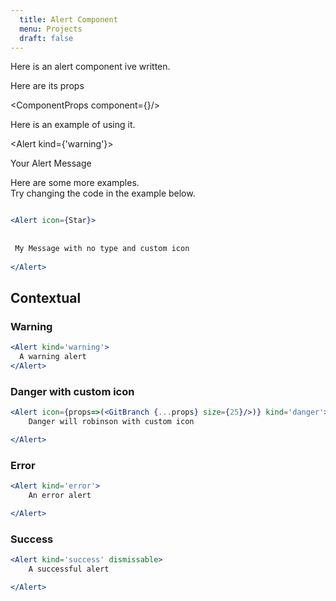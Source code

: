 ```yaml
---
  title: Alert Component
  menu: Projects
  draft: false
---  
```





Here is an alert component ive written.

Here are its props

<ComponentProps component={<Alert/>}/>


Here is an example of using it.

  
  
   

<Alert kind={'warning'}>  

  Your Alert Message   

</Alert>  



Here are some more examples.  
Try changing the code in the example below.   


```jsx live=true

<Alert icon={Star}>    
  
 
 My Message with no type and custom icon
     
</Alert>
```

## Contextual    


### Warning 

```jsx live=true
<Alert kind='warning'>  
  A warning alert  
</Alert>  
```

### Danger with custom icon

```jsx live=true
<Alert icon={props=>(<GitBranch {...props} size={25}/>)} kind='danger'>
    Danger will robinson with custom icon  

</Alert>
```

### Error

```jsx live=true
<Alert kind='error'>
    An error alert  

</Alert>
```

### Success 

```jsx live=true
<Alert kind='success' dismissable>
    A successful alert  

</Alert>
```


